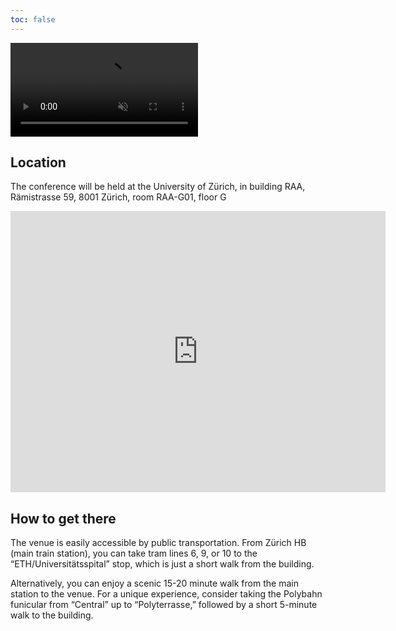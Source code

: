 ```yaml
---
toc: false
---
```


<div class="background-video-container">
  <video autoplay loop muted playsinline>
    <source src="LogoVideo.mp4" type="video/mp4">
    Your browser does not support the video tag.
  </video>
</div>

## Location

The conference will be held at the University of Zürich, in building RAA, Rämistrasse 59, 8001 Zürich, room RAA-G01, floor G

<iframe src="https://www.google.com/maps/embed?pb=!1m18!1m12!1m3!1d2702.0408403815068!2d8.547537276132552!3d47.37212137116919!2m3!1f0!2f0!3f0!3m2!1i1024!2i768!4f13.1!3m3!1m2!1s0x479aa0ae934941d3%3A0x3324d67e2e8d5700!2sR%C3%A4mistrasse%2059%2C%208001%20Z%C3%BCrich!5e0!3m2!1sen!2sch!4v1725632304301!5m2!1sen!2sch" width="600" height="450" style="border:0;" allowfullscreen loading="lazy" referrerpolicy="no-referrer-when-downgrade">

</iframe>

## How to get there

The venue is easily accessible by public transportation. From Zürich HB (main train station), you can take tram lines 6, 9, or 10 to the "ETH/Universitätsspital" stop, which is just a short walk from the building.

Alternatively, you can enjoy a scenic 15-20 minute walk from the main station to the venue. For a unique experience, consider taking the Polybahn funicular from "Central" up to "Polyterrasse," followed by a short 5-minute walk to the building.
